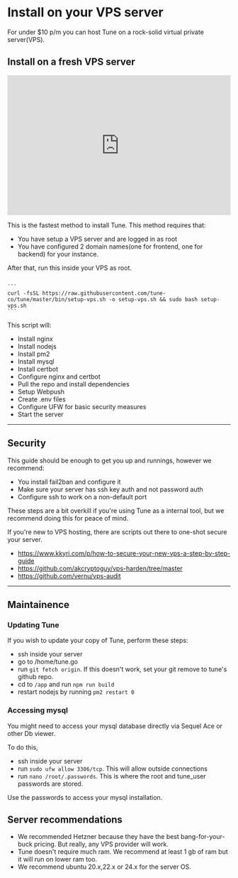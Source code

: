 
# Install on your VPS server

For under $10 p/m you can host Tune on a rock-solid virtual private server(VPS).

## Install on a fresh VPS server

<iframe width="100%" height="315" src="https://www.youtube.com/embed/Mxn5DEIaRi4?si=ZdCmlH2InjRz5XUC" title="YouTube video player" frameborder="0" allow="accelerometer; autoplay; clipboard-write; encrypted-media; gyroscope; picture-in-picture; web-share" referrerpolicy="strict-origin-when-cross-origin" allowfullscreen></iframe>

This is the fastest method to install Tune. This method requires that:

- You have setup a VPS server and are logged in as root
- You have configured 2 domain names(one for frontend, one for backend) for your instance.

After that, run this inside your VPS as root.


<Code lang="bash" client:load>
```
curl -fsSL https://raw.githubusercontent.com/tune-co/tune/master/bin/setup-vps.sh -o setup-vps.sh && sudo bash setup-vps.sh
```
</Code>

This script will:

- Install nginx
- Install nodejs
- Install pm2
- Install mysql
- Install certbot
- Configure nginx and certbot
- Pull the repo and install dependencies
- Setup Webpush
- Create .env files
- Configure UFW for basic security measures
- Start the server

---

## Security

This guide should be enough to get you up and runnings, however we recommend:

- You install fail2ban and configure it
- Make sure your server has ssh key auth and not password auth
- Configure ssh to work on a non-default port

These steps are a bit overkill if you're using Tune as a internal tool, but we recommend doing this for peace of mind.

If you're new to VPS hosting, there are scripts out there to one-shot secure your server.

- https://www.kkyri.com/p/how-to-secure-your-new-vps-a-step-by-step-guide
- https://github.com/akcryptoguy/vps-harden/tree/master
- https://github.com/vernu/vps-audit

---

## Maintainence

### Updating Tune

If you wish to update your copy of Tune, perform these steps:

- ssh inside your server
- go to /home/tune.go
- run `git fetch origin`. If this doesn't work, set your git remove to tune's github repo.
- cd to `/app` and run `npm run build`
- restart nodejs by running `pm2 restart 0`

### Accessing mysql

You might need to access your mysql database directly via Sequel Ace or other Db viewer.

To do this,

- ssh inside your server
- run `sudo ufw allow 3306/tcp`. This will allow outside connections
- run `nano /root/.passwords`. This is where the root and tune_user passwords are stored.

Use the passwords to access your mysql installation.

## Server recommendations

- We recommended Hetzner because they have the best bang-for-your-buck pricing. But really, any VPS provider will work.
- Tune doesn't require much ram. We recommend at least 1 gb of ram but it will run on lower ram too.
- We recommend ubuntu 20.x,22.x or 24.x for the server OS.



